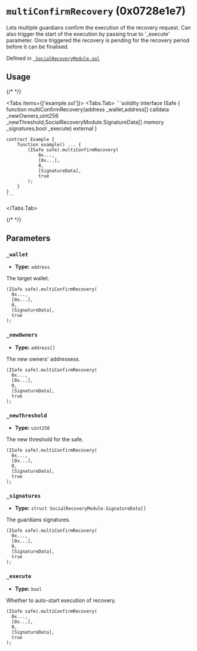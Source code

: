 



# `multiConfirmRecovery` (0x0728e1e7)



Lets multiple guardians confirm the execution of the recovery request.
Can also trigger the start of the execution by passing true to '_execute' parameter.
Once triggered the recovery is pending for the recovery period before it can be finalised.




Defined in [` SocialRecoveryModule.sol`](https://github.com/safe-global/safe-modules/tree/recovery/v0.1.0/modules/recovery/contracts/generated-markups/candide-contracts/contracts/modules/social_recovery/SocialRecoveryModule.sol#Lundefined)


## Usage

{/* <!-- vale off --> */}

<Tabs items={['example.sol']}>
  <Tabs.Tab>
    ```solidity
    interface ISafe {
        function multiConfirmRecovery(address _wallet,address[] calldata _newOwners,uint256 _newThreshold,SocialRecoveryModule.SignatureData[] memory _signatures,bool _execute) external
    }

    contract Example {
        function example() ... {
            (ISafe safe).multiConfirmRecovery(
                0x...,
                [0x...],
                0,
                [SignatureData],
                true
            );
        }
    }
    ```
  </Tabs.Tab>
</Tabs>

{/* <!-- vale on --> */}



## Parameters

### `_wallet`

  - **Type:** `address`

  The target wallet.

  ```solidity focus=2
  (ISafe safe).multiConfirmRecovery(
    0x...,
    [0x...],
    0,
    [SignatureData],
    true
  );
  ```


### `_newOwners`

  - **Type:** `address[]`

  The new owners' addressess.

  ```solidity focus=3
  (ISafe safe).multiConfirmRecovery(
    0x...,
    [0x...],
    0,
    [SignatureData],
    true
  );
  ```


### `_newThreshold`

  - **Type:** `uint256`

  The new threshold for the safe.

  ```solidity focus=4
  (ISafe safe).multiConfirmRecovery(
    0x...,
    [0x...],
    0,
    [SignatureData],
    true
  );
  ```


### `_signatures`

  - **Type:** `struct SocialRecoveryModule.SignatureData[]`

  The guardians signatures.

  ```solidity focus=5
  (ISafe safe).multiConfirmRecovery(
    0x...,
    [0x...],
    0,
    [SignatureData],
    true
  );
  ```


### `_execute`

  - **Type:** `bool`

  Whether to auto-start execution of recovery.

  ```solidity focus=6
  (ISafe safe).multiConfirmRecovery(
    0x...,
    [0x...],
    0,
    [SignatureData],
    true
  );
  ```





